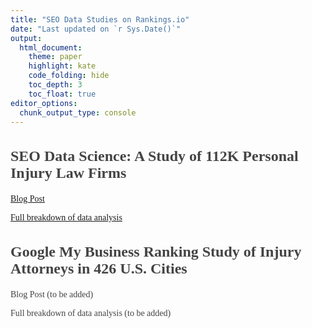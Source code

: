 ```yaml
---
title: "SEO Data Studies on Rankings.io"
date: "Last updated on `r Sys.Date()`"
output: 
  html_document:
    theme: paper
    highlight: kate
    code_folding: hide
    toc_depth: 3
    toc_float: true
editor_options:
  chunk_output_type: console
---
```

<style>
.list-group-item.active, .list-group-item.active:hover, .list-group-item.active:focus {
  background-color: #00d188;
    border-color: #00d188;
}

body {
  font-family: montserrat;
  color: #444444;
    font-size: 14px;
}

h1 {
  font-weight: bold;
  font-size: 28px;
}

h1.title {
  font-size: 30px;
  color: #D21C5C;
}

h2 {
  font-size: 24px;
}

h3 {
  font-size: 18px;
}
</style>


## SEO Data Science: A Study of 112K Personal Injury Law Firms

<a href="https://rankings.io/personal-injury-seo-data-science/" target="_BLANK">Blog Post</a>

<a href="https://rankings.io/data-report/" target="_BLANK">Full breakdown of data analysis</a>


## Google My Business Ranking Study of Injury Attorneys in 426 U.S. Cities

Blog Post (to be added)

Full breakdown of data analysis (to be added)
